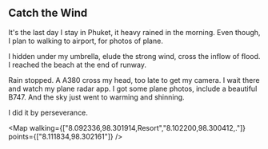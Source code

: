 
## Catch the Wind

It's the last day I stay in Phuket, it heavy rained in the morning.
Even though, I plan to walking to airport, for photos of plane.

I hidden under my umbrella, elude the strong wind, cross the inflow of flood.
I reached the beach at the end of runway.

Rain stopped.
A A380 cross my head, too late to get my camera.
I wait there and watch my plane radar app.
I got some plane photos, include a beautiful B747.
And the sky just went to warming and shinning.

I did it by perseverance.

<Map walking={["8.092336,98.301914,Resort","8.102200,98.300412,."]} points={["8.111834,98.302161"]} />
